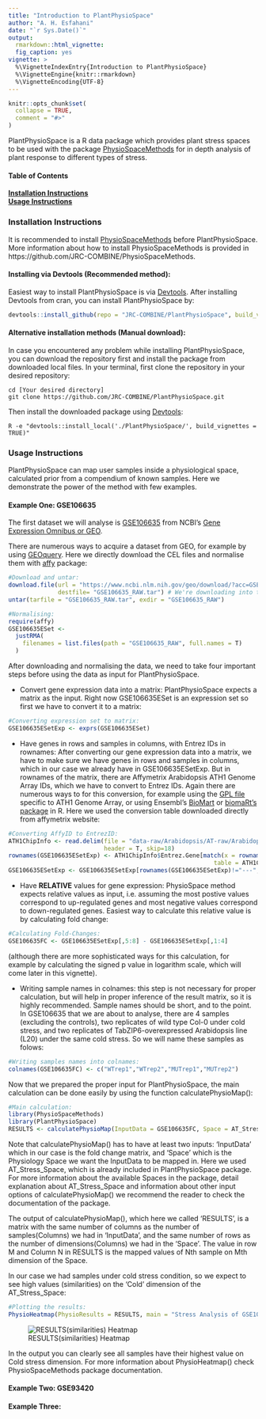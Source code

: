 ```yaml
---
title: "Introduction to PlantPhysioSpace"
author: "A. H. Esfahani"
date: "`r Sys.Date()`"
output: 
  rmarkdown::html_vignette:
  fig_caption: yes
vignette: >
  %\VignetteIndexEntry{Introduction to PlantPhysioSpace}
  %\VignetteEngine{knitr::rmarkdown}
  %\VignetteEncoding{UTF-8}
---
```


```r
knitr::opts_chunk$set(
  collapse = TRUE,
  comment = "#>"
)
```

PlantPhysioSpace is a R data package which provides plant stress spaces to be used with the package [PhysioSpaceMethods](https://github.com/JRC-COMBINE/PhysioSpaceMethods) for in depth analysis of plant response to different types of stress.

#### Table of Contents
**[Installation Instructions](#installation-instructions)**<br>
**[Usage Instructions](#usage-instructions)**<br>

### Installation Instructions
It is recommended to install [PhysioSpaceMethods](https://github.com/JRC-COMBINE/PhysioSpaceMethods) before PlantPhysioSpace. More information about how to install PhysioSpaceMethods is provided in https://github.com/JRC-COMBINE/PhysioSpaceMethods.

#### Installing via Devtools (Recommended method):
Easiest way to install PlantPhysioSpace is via <a href="https://cran.r-project.org/web/packages/devtools/">Devtools</a>.
After installing Devtools from cran, you can install PlantPhysioSpace by:
```r
devtools::install_github(repo = "JRC-COMBINE/PlantPhysioSpace", build_vignettes = TRUE)
```

#### Alternative installation methods (Manual download):
In case you encountered any problem while installing PlantPhysioSpace, you can download the repository first and 
install the package from downloaded local files.
In your terminal, first clone the repository in your desired repository:
```Shell
cd [Your desired directory]
git clone https://github.com/JRC-COMBINE/PlantPhysioSpace.git
```
Then install the downloaded package using <a href="https://cran.r-project.org/web/packages/devtools/">Devtools</a>:
```Shell
R -e "devtools::install_local('./PlantPhysioSpace/', build_vignettes = TRUE)"
```

### Usage Instructions
PlantPhysioSpace can map user samples inside a physiological space, calculated prior from a compendium of known samples. Here we demonstrate the power of the method with few examples.

#### Example One: GSE106635
The first dataset we will analyse is <a href="https://www.ncbi.nlm.nih.gov/geo/query/acc.cgi?acc=GSE106635">
GSE106635</a> from NCBI's <a href="https://www.ncbi.nlm.nih.gov/geo/">
Gene Expression Omnibus or GEO</a>.

There are numerous ways to acquire a dataset from GEO, for example by using <a href="https://bioconductor.org/packages/release/bioc/html/GEOquery.html">GEOquery</a>. Here we directly download 
the CEL files and normalise them with <a href="https://www.bioconductor.org/packages/release/bioc/html/affy.html">affy</a> package:
```r
#Download and untar:
download.file(url = "https://www.ncbi.nlm.nih.gov/geo/download/?acc=GSE106635&format=file",
              destfile= "GSE106635_RAW.tar") # We're downloading into the working directory, obviously using any other directory is possible.
untar(tarfile = "GSE106635_RAW.tar", exdir = "GSE106635_RAW")

#Normalising:
require(affy)
GSE106635ESet <-
  justRMA(
    filenames = list.files(path = "GSE106635_RAW", full.names = T)
  )
```

After downloading and normalising the data, we need to take four important steps before using the data as
input for PlantPhysioSpace.

* Convert gene expression data into a matrix: PlantPhysioSpace expects a matrix as the input. Right now GSE106635ESet is an 
expression set so first we have to convert it to a matrix:
```r
#Converting expression set to matrix:
GSE106635ESetExp <- exprs(GSE106635ESet)
```

* Have genes in rows and samples in columns, with Entrez IDs in rownames: After converting our gene expression data 
into a matrix, we have to make sure we have genes in rows and samples in columns, which in our case we already have 
in GSE106635ESetExp. But in rownames of the matrix, there are Affymetrix Arabidopsis ATH1 Genome Array IDs, which we 
have to convert to Entrez IDs. Again there are numerous ways to for this conversion, for example using the 
<a href="https://www.ncbi.nlm.nih.gov/geo/query/acc.cgi?acc=GPL198">GPL file</a> specific to ATH1 Genome Array, or using 
Ensembl's <a href="https://www.ensembl.org/biomart/">BioMart</a> or <a href="https://bioconductor.org/packages/release/bioc/html/biomaRt.html">biomaRt's package</a> in R.
Here we used the conversion table downloaded directly from affymetrix website:
```r
#Converting AffyID to EntrezID:
ATH1ChipInfo <- read.delim(file = "data-raw/Arabidopsis/AT-raw/ArabidopsisATH1GenomeArray.txt",
                           header = T, skip=18)
rownames(GSE106635ESetExp) <- ATH1ChipInfo$Entrez.Gene[match(x = rownames(GSE106635ESetExp),
                                                          table = ATH1ChipInfo$Probe.Set.ID)]
GSE106635ESetExp <- GSE106635ESetExp[rownames(GSE106635ESetExp)!="---",]
```

* Have **RELATIVE** values for gene expression: PhysioSpace method expects relative values as input, i.e. assuming the most 
postive values correspond to up-regulated genes and most negative values correspond to down-regulated genes. Easiest way to 
calculate this relative value is by calculating fold change:
```r
#Calculating Fold-Changes:
GSE106635FC <- GSE106635ESetExp[,5:8] - GSE106635ESetExp[,1:4]
```
(although there are more sophisticated ways for this calculation,
for example by calculating the signed p value in logarithm scale, which will come later in this vignette).

* Writing sample names in colnames: this step is not necessary for proper calculation, but will help in proper inference of
the result matrix, so it is highly recommended. Sample names should be short, and to the point. In GSE106635 that we are about 
to analyse, there are 4 samples (excluding the controls), two replicates of wild type Col-0 under cold stress, and two 
replicates of TabZIP6-overexpressed Arabidopsis line (L20) under the same cold stress. So we will name these samples
as folows:
```r
#Writing samples names into colnames:
colnames(GSE106635FC) <- c("WTrep1","WTrep2","MUTrep1","MUTrep2")
```

Now that we prepared the proper input for PlantPhysioSpace, the main calculation can be done easily by using the function
calculatePhysioMap():
```r
#Main calculation:
library(PhysioSpaceMethods)
library(PlantPhysioSpace)
RESULTS <- calculatePhysioMap(InputData = GSE106635FC, Space = AT_Stress_Space)
```
Note that calculatePhysioMap() has to have at least two inputs: 'InputData' which in our case is the fold change matrix, and
'Space' which is the Physiology Space we want the InputData to be mapped in. Here we used AT_Stress_Space, which is already 
included in PlantPhysioSpace package. For more information about the available Spaces in the package, detail explanation about
AT_Stress_Space and information about other input options of calculatePhysioMap() we recommend the reader to check the documentation
of the package.

The output of calculatePhysioMap(), which here we called 'RESULTS', is a matrix with the same number of columns as the number of 
samples(Columns) we had in 'InputData', and the same number of rows as the number of dimensions(Columns) we had in the 'Space'. The 
value in row M and Column N in RESULTS is the mapped values of Nth sample on Mth dimension of the Space.

In our case we had samples under cold stress condition, so we expect to see high values (similarities) on the 'Cold' dimension of 
the AT_Stress_Space:
```r
#Plotting the results:
PhysioHeatmap(PhysioResults = RESULTS, main = "Stress Analysis of GSE106635", SymmetricColoring = T, SpaceClustering = T, Space = AT_Stress_Space)
```
![RESULTS(similarities) Heatmap](RESULTSHeatmap.png "RESULTS Heatmap")

In the output you can clearly see all samples have their highest value on Cold stress dimension.
For more information about PhysioHeatmap() check PhysioSpaceMethods package documentation.

#### Example Two: GSE93420

#### Example Three:
